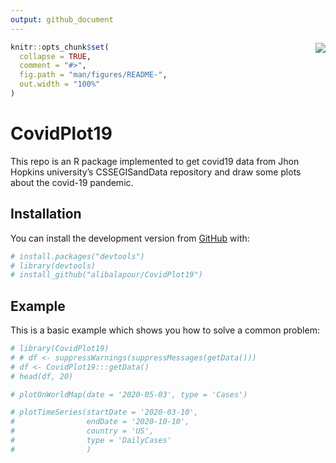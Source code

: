 ```yaml
---
output: github_document
---
```


<!-- README.md is generated from README.Rmd. Please edit that file -->

<img src="man/figures/logo.png" align="right" />

```r
knitr::opts_chunk$set(
  collapse = TRUE,
  comment = "#>",
  fig.path = "man/figures/README-",
  out.width = "100%"
)
```

# CovidPlot19

<!-- badges: start -->
<!-- badges: end -->

This repo is an R package implemented to get covid19 data from Jhon Hopkins university’s CSSEGISandData repository and draw some plots about the covid-19 pandemic.

## Installation

You can install the development version from [GitHub](https://github.com/alibalapour/CovidPlot19) with:


``` r
# install.packages("devtools")
# library(devtools)
# install_github("alibalapour/CovidPlot19")
```

## Example

This is a basic example which shows you how to solve a common problem:

```r
# library(CovidPlot19)
# # df <- suppressWarnings(suppressMessages(getData()))
# df <- CovidPlot19:::getData()
# head(df, 20)
```


```r
# plotOnWorldMap(date = '2020-05-03', type = 'Cases')
```



```r
# plotTimeSeries(startDate = '2020-03-10',
#                endDate = '2020-10-10',
#                country = 'US',
#                type = 'DailyCases'
#                )
```
